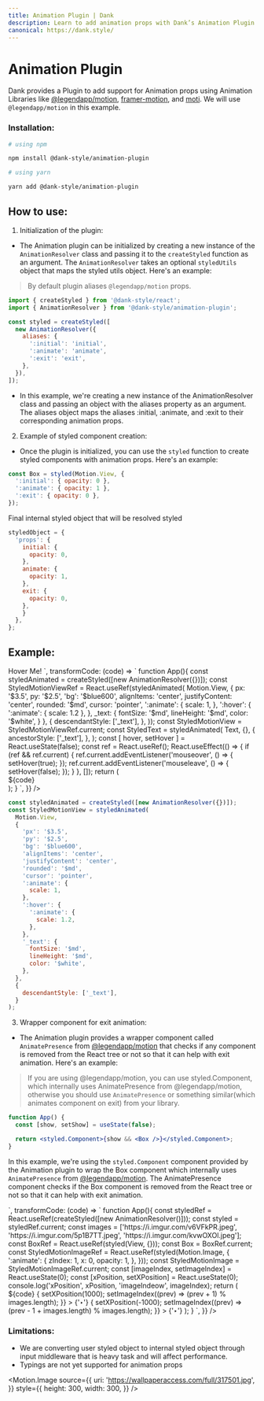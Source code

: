 ```yaml
---
title: Animation Plugin | Dank
description: Learn to add animation props with Dank’s Animation Plugin for dynamic, animated UI elements. Performance impacts and lack of typings are limitations.
canonical: https://dank.style/
---
```



<Meta title="plugins/Animation Plugin" />

# Animation Plugin

Dank provides a Plugin to add support for Animation props using Animation Libraries like [@legendapp/motion](https://legendapp.com/open-source/motion/), [framer-motion](https://www.framer.com/motion/), and [moti](https://moti.fyi/). We will use `@legendapp/motion` in this example.

### Installation:

```bash
# using npm

npm install @dank-style/animation-plugin

# using yarn

yarn add @dank-style/animation-plugin
```

## How to use:

1. Initialization of the plugin:

- The Animation plugin can be initialized by creating a new instance of the `AnimationResolver` class and passing it to the `createStyled` function as an argument. The `AnimationResolver` takes an optional `styledUtils` object that maps the styled utils object. Here's an example:

> By default plugin aliases `@legendapp/motion` props.

```jsx
import { createStyled } from '@dank-style/react';
import { AnimationResolver } from '@dank-style/animation-plugin';

const styled = createStyled([
  new AnimationResolver({
    aliases: {
      ':initial': 'initial',
      ':animate': 'animate',
      ':exit': 'exit',
    },
  }),
]);
```

- In this example, we're creating a new instance of the AnimationResolver class and passing an object with the aliases property as an argument. The aliases object maps the aliases :initial, :animate, and :exit to their corresponding animation props.

2. Example of styled component creation:

- Once the plugin is initialized, you can use the `styled` function to create styled components with animation props. Here's an example:

```jsx
const Box = styled(Motion.View, {
  ':initial': { opacity: 0 },
  ':animate': { opacity: 1 },
  ':exit': { opacity: 0 },
});
```

Final internal styled object that will be resolved styled

```jsx
styledObject = {
  'props': {
    initial: {
      opacity: 0,
    },
    animate: {
      opacity: 1,
    },
    exit: {
      opacity: 0,
    },
    }
  },
};
```

## Example:

<AppProvider>
  <CodePreview
    showArgsController={false}
    metaData={{
      scope: {
        createStyled,
        AnimationResolver,
        Provider: StyledProvider,
        config,
        Pressable,
        Text,
        Motion,
        useEffect,
        useState,
        useRef,
        Motion,
      },
      code: `
<StyledMotionView
  variant="subtle"
  states={{ hover: hover }}>
  <StyledText>Hover Me!</StyledText>
</StyledMotionView>`,
      transformCode: (code) => `
          function App(){
            const styledAnimated = createStyled([new AnimationResolver({})]);
            const StyledMotionViewRef = React.useRef(styledAnimated(
              Motion.View,
              {
                 px: '$3.5',
                py: '$2.5', 
                'bg': '$blue600',
                alignItems: 'center',
                justifyContent: 'center',
                rounded: '$md',
                cursor: 'pointer',
                ':animate': {
                  scale: 1,
                },
                ':hover': {
                  ':animate': {
                    scale: 1.2
                  },
                },
                _text: {
                  fontSize: '$md',
                lineHeight: '$md',
                color: '$white',
                }
              },
              {
                descendantStyle: ['_text'],
              },
            ));
            const StyledMotionView = StyledMotionViewRef.current;
            const StyledText = styledAnimated(
              Text,
              {},
              {
                ancestorStyle: ['_text'],
              },
            );
            const [ hover, setHover ] = React.useState(false);
            const ref = React.useRef();
              React.useEffect(() => {
              if (ref && ref.current) {
                ref.current.addEventListener('mouseover', () => {
                  setHover(true);
                });
                ref.current.addEventListener('mouseleave', () => {
                  setHover(false);
                });
              }
            }, []);
            return ( 
              <Provider config={config}>
               <div ref={ref}>
                ${code}
              </div>
              </Provider>
            );
          }
      `,
    }}
  />
</AppProvider>

```jsx
const styledAnimated = createStyled([new AnimationResolver({})]);
const StyledMotionView = styledAnimated(
  Motion.View,
  {
    'px': '$3.5',
    'py': '$2.5',
    'bg': '$blue600',
    'alignItems': 'center',
    'justifyContent': 'center',
    'rounded': '$md',
    'cursor': 'pointer',
    ':animate': {
      scale: 1,
    },
    ':hover': {
      ':animate': {
        scale: 1.2,
      },
    },
    '_text': {
      fontSize: '$md',
      lineHeight: '$md',
      color: '$white',
    },
  },
  {
    descendantStyle: ['_text'],
  }
);
```

3. Wrapper component for exit animation:

- The Animation plugin provides a wrapper component called `AnimatePresence` from [@legendapp/motion](https://legendapp.com/open-source/motion/) that checks if any component is removed from the React tree or not so that it can help with exit animation. Here's an example:

> If you are using @legendapp/motion, you can use styled.Component, which internally uses AnimatePresence from @legendapp/motion, otherwise you should use `AnimatePresence` or something similar(which animates component on exit) from your library.

```jsx
function App() {
  const [show, setShow] = useState(false);

  return <styled.Component>{show && <Box />}</styled.Component>;
}
```

In this example, we're using the `styled.Component` component provided by the Animation plugin to wrap the Box component which internally uses `AnimatePresence` from [@legendapp/motion](https://legendapp.com/open-source/motion/). The AnimatePresence component checks if the Box component is removed from the React tree or not so that it can help with exit animation.

<AppProvider>
  <CodePreview
    showArgsController={false}
    metaData={{
      scope: {
        createStyled,
        AnimationResolver,
        Provider: StyledProvider,
        config,
        Pressable,
        Motion,
        Text,
        View,
      },
      code: ` <styled.Component>
          <StyledMotionImage
            style={{
              width: '100%',
              height: '100%',
              position: 'absolute',
            }}
            source={{ uri: images[imageIndex] }}
            key={imageIndex-Math.random()}
            sx={{
              ':initial': {
                x: xPosition,
                opacity: 0,
              },
              ':exit': {
                zIndex: 0,
                x: -xPosition,
                opacity: 0,
              },
              ':transition': {
                x: { type: 'spring', stiffness: 200, damping: 23 },
              },
            }}
          />
        </styled.Component>`,
      transformCode: (code) => `
          function App(){
            const styledRef = React.useRef(createStyled([new AnimationResolver()]));
            const styled = styledRef.current;
const images = ['https://i.imgur.com/v6VFkPR.jpeg', 'https://i.imgur.com/5p1B7TT.jpeg', 'https://i.imgur.com/kvwOXOl.jpeg'];
const BoxRef = React.useRef(styled(View, {}));
const Box = BoxRef.current;
const StyledMotionImageRef = React.useRef(styled(Motion.Image, {
  ':animate': {
    zIndex: 1,
    x: 0,
    opacity: 1,
  },
}));
const StyledMotionImage = StyledMotionImageRef.current;
 const [imageIndex, setImageIndex] = React.useState(0);
  const [xPosition, setXPosition] = React.useState(0);
  console.log('xPosition', xPosition, 'imageIndeow', imageIndex);
            return ( 
              <Provider config={config}>
              <Box
        sx={{
          'position': 'relative',
          'justifyContent': 'center',
          'width': '100%',
          'height': 200,
          '@sm': {
            height: 400,
          },
          'aspectRatio': 1 * 1.4,
        }}
      >
       ${code}
      </Box>
      <Pressable
        accessibilityRole="button"
        style={{
          position: 'absolute',
          backgroundColor: 'white',
          borderRadius: 30,
          width: 40,
          height: 40,
          justifyContent: 'center',
          alignItems: 'center',
          zIndex: 2,
          right: 10,
        }}
        onPress={() => {
          setXPosition(1000);
          setImageIndex((prev) => (prev + 1) % images.length);
        }}
      >
        {'‣'}
      </Pressable>
      <Pressable
        accessibilityRole="button"
        style={{
          position: 'absolute',
          backgroundColor: 'white',
          borderRadius: 30,
          width: 40,
          height: 40,
          justifyContent: 'center',
          alignItems: 'center',
          zIndex: 2,
          left: 10,
          transform: [{ scale: -1 }],
        }}
        onPress={() => {
          setXPosition(-1000);
          setImageIndex((prev) => (prev - 1 + images.length) % images.length);
        }}
      >
        {'‣'}
      </Pressable>
              </Provider>
            );
          }
      `,
    }}
  />
</AppProvider>

### Limitations:

- We are converting user styled object to internal styled object through input middleware that is heavy task and will affect performance.
- Typings are not yet supported for animation props

<Motion.Image
  source={{
    uri: 'https://wallpaperaccess.com/full/317501.jpg',
  }}
  style={{
    height: 300,
    width: 300,
  }}
/>
